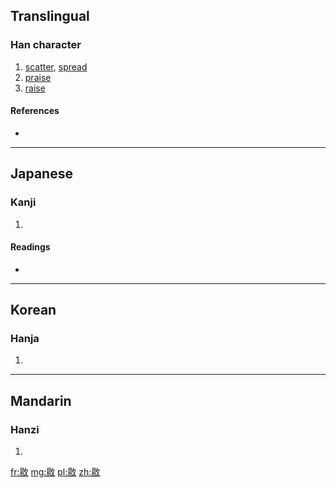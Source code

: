 ==Translingual==

===Han character===
{{Han char|rn=66|rad=攴|as=08|sn=12|four=|canj=日竹人大 (AHOK)}}

# [[scatter]], [[spread]]
# [[praise]]
# [[raise]]

====References====
* {{Han ref|kx=0474.020|dkj=13306|dj=0827.140|hdz=21470.110|uh=656D|ud=25965}}

----

==Japanese==

===Kanji===
{{ja-kanji|grade=|rs=攴08}}

# {{defn|Japanese|sort=攴08}}

====Readings====
* {{ja-readings|on=[[よう]] (yō)|kun=}}

----

==Korean==

===Hanja===
{{ko-hanja|hangeul=양|eumhun=|rv=yang|mr=yang|y=yang}}

# {{defn|Korean|sort=攴08}}

----

==Mandarin==

===Hanzi===
{{cmn-hanzi|pin=[[yáng]] ([[yang2]])|wg=yang<sup>2</sup>}}

# {{defn|Mandarin|sort=攴08}}

[[fr:敭]]
[[mg:敭]]
[[pl:敭]]
[[zh:敭]]